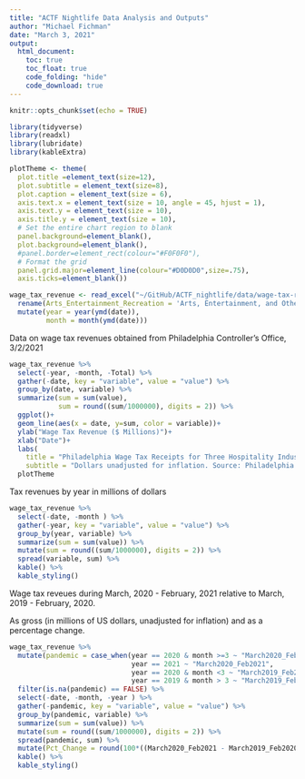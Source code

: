 ```yaml
---
title: "ACTF Nightlife Data Analysis and Outputs"
author: "Michael Fichman"
date: "March 3, 2021"
output: 
  html_document:
    toc: true
    toc_float: true
    code_folding: "hide"
    code_download: true
---
```


```r
knitr::opts_chunk$set(echo = TRUE)

library(tidyverse)
library(readxl)
library(lubridate)
library(kableExtra)

plotTheme <- theme(
  plot.title =element_text(size=12),
  plot.subtitle = element_text(size=8),
  plot.caption = element_text(size = 6),
  axis.text.x = element_text(size = 10, angle = 45, hjust = 1),
  axis.text.y = element_text(size = 10),
  axis.title.y = element_text(size = 10),
  # Set the entire chart region to blank
  panel.background=element_blank(),
  plot.background=element_blank(),
  #panel.border=element_rect(colour="#F0F0F0"),
  # Format the grid
  panel.grid.major=element_line(colour="#D0D0D0",size=.75),
  axis.ticks=element_blank())

wage_tax_revenue <- read_excel("~/GitHub/ACTF_nightlife/data/wage-tax-revenue.xlsx") %>%
  rename(Arts_Entertainment_Recreation = 'Arts, Entertainment, and Other Recreation') %>%
  mutate(year = year(ymd(date)),
         month = month(ymd(date)))
```

Data on wage tax revenues obtained from Philadelphia Controller's Office, 3/2/2021

```r
wage_tax_revenue %>%
  select(-year, -month, -Total) %>%
  gather(-date, key = "variable", value = "value") %>%
  group_by(date, variable) %>%
  summarize(sum = sum(value),
            sum = round((sum/1000000), digits = 2)) %>%
  ggplot()+
  geom_line(aes(x = date, y=sum, color = variable))+
  ylab("Wage Tax Revenue ($ Millions)")+
  xlab("Date")+
  labs(
    title = "Philadelphia Wage Tax Receipts for Three Hospitality Industries",
    subtitle = "Dollars unadjusted for inflation. Source: Philadelphia City Controller's Office")+
  plotTheme
```


Tax revenues by year in millions of dollars

```r
wage_tax_revenue %>%
  select(-date, -month ) %>%
  gather(-year, key = "variable", value = "value") %>%
  group_by(year, variable) %>%
  summarize(sum = sum(value)) %>%
  mutate(sum = round((sum/1000000), digits = 2)) %>%
  spread(variable, sum) %>%
  kable() %>%
  kable_styling()

```

Wage tax reveues during March, 2020 - February, 2021 relative to March, 2019 - February, 2020.

As gross (in millions of US dollars, unadjusted for inflation) and as a percentage change.

```r
wage_tax_revenue %>%
  mutate(pandemic = case_when(year == 2020 & month >=3 ~ "March2020_Feb2021",
                              year == 2021 ~ "March2020_Feb2021",
                              year == 2020 & month <3 ~ "March2019_Feb2020",
                              year == 2019 & month > 3 ~ "March2019_Feb2020")) %>%
  filter(is.na(pandemic) == FALSE) %>%
  select(-date, -month, -year ) %>%
  gather(-pandemic, key = "variable", value = "value") %>%
  group_by(pandemic, variable) %>%
  summarize(sum = sum(value)) %>%
  mutate(sum = round((sum/1000000), digits = 2)) %>%
  spread(pandemic, sum) %>%
  mutate(Pct_Change = round(100*((March2020_Feb2021 - March2019_Feb2020)/ March2019_Feb2020), digits = 2)) %>%
  kable() %>%
  kable_styling()

```
